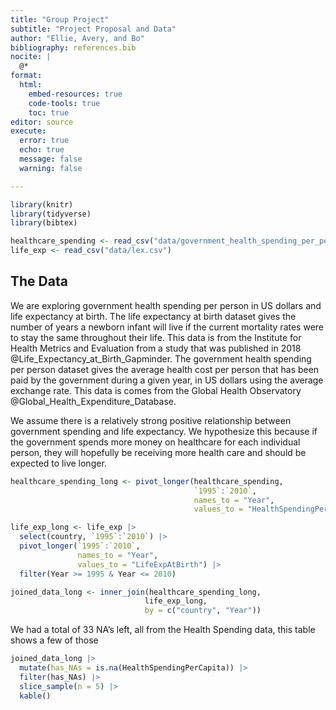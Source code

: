 ```yaml
---
title: "Group Project"
subtitle: "Project Proposal and Data"
author: "Ellie, Avery, and Bo"
bibliography: references.bib
nocite: |
  @*
format: 
  html:
    embed-resources: true
    code-tools: true
    toc: true
editor: source
execute: 
  error: true
  echo: true
  message: false
  warning: false

---
```


```r
library(knitr)
library(tidyverse)
library(bibtex)

healthcare_spending <- read_csv("data/government_health_spending_per_person_us.csv")
life_exp <- read_csv("data/lex.csv")
```

## The Data

We are exploring government health spending per person in US dollars and life expectancy at birth.
The life expectancy at birth dataset gives the number of years a newborn infant will live if the current mortality rates were to stay the same throughout their life. This data is from the Institute for Health Metrics and Evaluation from a study that was published in 2018 @Life_Expectancy_at_Birth_Gapminder.
The government health spending per person dataset gives the average health cost per person that has been paid by the government during a given year, in US dollars using the average exchange rate. This data is comes from the Global Health Observatory @Global_Health_Expenditure_Database.

We assume there is a relatively strong positive relationship between government spending and life expectancy. We hypothesize this because if the government spends more money on healthcare for each individual person, they will hopefully be receiving more health care and should be expected to live longer.

```r
healthcare_spending_long <- pivot_longer(healthcare_spending, 
                                         `1995`:`2010`, 
                                         names_to = "Year",
                                         values_to = "HealthSpendingPerCapita") 

life_exp_long <- life_exp |>
  select(country, `1995`:`2010`) |>
  pivot_longer(`1995`:`2010`,
               names_to = "Year",
               values_to = "LifeExpAtBirth") |>
  filter(Year >= 1995 & Year <= 2010)

joined_data_long <- inner_join(healthcare_spending_long, 
                              life_exp_long, 
                              by = c("country", "Year"))
```


We had a total of 33 NA's left, all from the Health Spending data, this table shows a few of those
```r
joined_data_long |>
  mutate(has_NAs = is.na(HealthSpendingPerCapita)) |>
  filter(has_NAs) |>
  slice_sample(n = 5) |>
  kable()
```



 